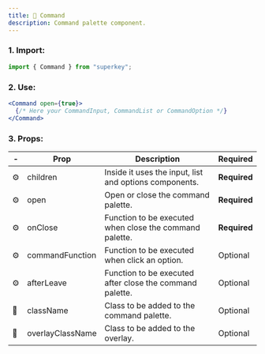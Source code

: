 ```yaml
---
title: 🎨 Command
description: Command palette component.
---
```


### 1. Import:

```jsx
import { Command } from "superkey";
```

### 2. Use:

```jsx
<Command open={true}>
  {/* Here your CommandInput, CommandList or CommandOption */}
</Command>
```

### 3. Props:

| -   | Prop             | Description                                              | Required     |
| --- | ---------------- | -------------------------------------------------------- | ------------ |
| ⚙️  | children         | Inside it uses the input, list and options components.   | **Required** |
| ⚙️  | open             | Open or close the command palette.                       | **Required** |
| ⚙️  | onClose          | Function to be executed when close the command palette.  | **Required** |
| ⚙️  | commandFunction  | Function to be executed when click an option.            | Optional     |
| ⚙️  | afterLeave       | Function to be executed after close the command palette. | Optional     |
| 🎨  | className        | Class to be added to the command palette.                | Optional     |
| 🎨  | overlayClassName | Class to be added to the overlay.                        | Optional     |
